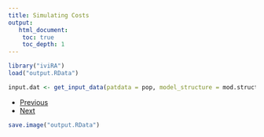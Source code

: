 ```yaml
---
title: Simulating Costs
output: 
   html_document:
    toc: true
    toc_depth: 1
---
```


```r
library("iviRA")
load("output.RData")
```


```r
input.dat <- get_input_data(patdata = pop, model_structure = mod.struct)
```

<div>
<ul class="pager">
  <li class="previous"><a href="05-qalys.html">Previous</a></li>
  <li class="next"><a href="07-cea.html">Next</a></li>
</ul>
</div>

```r
save.image("output.RData")
```